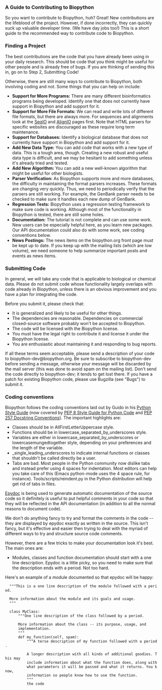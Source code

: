 === A Guide to Contributing to Biopython ===

So you want to contribute to Biopython, huh? Great! New contributions are the lifeblood of the project. However, if done incorrectly, they can quickly suck up valuable developer time. (We have day jobs too!) This is a short guide to the recommended way to contribute code to Biopython.

=== Finding a Project ===

The best contributions are the code that you have already been using in your daily research. This should be code that you think might be useful for other people and is already free of bugs. If you are thinking of sending this in, go on to Step 2, Submitting Code!

Otherwise, there are still many ways to contribute to Biopython, both involving coding and not. Some things that you can help on include:

* '''Support for More Programs:''' There are many different bioinformatics programs being developed. Identify one that does not currently have support in Biopython and add support for it. 
* '''Support for More File Formats:''' We can read and write lots of different file formats, but there are always more. For sequences and alignments look at the [[SeqIO]] and [[AlignIO]] pages first.  Note that HTML parsers for specific websites are discouraged as these require long term maintenance.
* '''Support for Databases:''' Identify a biological database that does not currently have support in Biopython and add support for it.
* '''Add New Data Type:''' You can add code that works with a new type of data. This is a tough area, though. Creating a new robust and useful data type is difficult, and we may be hesitant to add something unless it's already tried and tested.
* '''Add New Algorithm:''' You can add a new well-known algorithm that might be useful for other biologists.
* '''Parser Verification:''' As Biopython supports more and more databases, the difficulty in maintaining the format parsers increases. These formats are changing very quickly. Thus, we need to periodically verify that the parsers are still working. For example, the GenBank parser needs to be checked to make sure it handles each new dump of GenBank.
* '''Regression Tests:''' Biopython uses a regression testing framework to make sure code is working. Although most of the functionality in Biopython is tested, there are still some holes.
* '''Documentation:''' The tutorial is not complete and can use some work. New users can be especially helpful here, as you learn new packages. Our API documentation could also do with some work, see coding conventions below.
* '''News Postings:''' The news items on the biopython.org front page must be kept up to date. If you keep up with the mailing lists (which are low volume), we need someone to help summarize important posts and events as news items.

=== Submitting Code ===

In general, we will take any code that is applicable to biological or chemical data. Please do not submit code whose functionality largely overlaps with code already in Biopython, unless there is an obvious improvement and you have a plan for integrating the code.

Before you submit it, please check that:

* It is generalized and likely to be useful for other things.
* The dependencies are reasonable. Dependencies on commercial closed-source software probably won't be accepted to Biopython.
* The code will be licensed with the Biopython license.
* You must have the legal right to contribute it and license it under the Biopython license.
* You are enthusiastic about maintaining it and responding to bug reports. 

If all these terms seem acceptable, please send a description of your code to biopython-dev@biopython.org. Be sure to subscribe to biopython-dev before sending a message, otherwise your message will be discarded by the mail server (this was done to avoid spam on the mailing list). Don't send the code directly to biopython-dev; it tends to get lost there. If you have a patch for existing Biopython code, please use Bugzilla (see "Bugs") to submit it.

=== Coding conventions ===

Biopython follows the coding conventions laid out by Guido in his [http://www.python.org/doc/essays/styleguide.html Python Style Guide] (now covered by [http://www.python.org/dev/peps/pep-0008/ PEP 8 Style Guide for Python Code] and [http://www.python.org/dev/peps/pep-0257/ PEP 257 Docstring Conventions]). The important highlights are:

* Classes should be in AllFirstLetterUppercase style.
* Functions should be in lowercase_separated_by_underscores style.
* Variables are either in lowercase_separated_by_underscores or lowercasemungedtogether style, depending on your preferences and the length of the variable.
* _single_leading_underscores to indicate internal functions or classes that shouldn't be called directly be a user.
* Tabs are bad. Most people in the Python community now dislike tabs and instead prefer using 4 spaces for indentation. Most editors can help you take care of this (Emacs python-mode uses the 4 space rule, for instance). Tools/scripts/reindent.py in the Python distribution will help get rid of tabs in files. 

[http://epydoc.sourceforge.net/ Epydoc] is being used to generate automatic documentation of the source code so it definitely is useful to put helpful comments in your code so that they will be reflected in the API documentation (in addition to all the normal reasons to document code).

We don't do anything fancy to try and format the comments in the code -- they are displayed by epydoc exactly as written in the source. This isn't fancy, but it's effective and easier then trying to deal with the myriad of different ways to try and structure source code comments.

However, there are a few tricks to make your documentation look it's best. The main ones are:

* Modules, classes and function documentation should start with a one line description. Epydoc is a little picky, so you need to make sure that the description ends with a period. Not too hard. 

Here's an example of a module documented so that epydoc will be happy:

   """This is a one line description of the module followed with a period.
   
   More information about the module and its goals and usage.
   """

   class MyClass:
       """One line description of the class followed by a period.
  
       More information about the class -- its purpose, usage, and
       implementation.
       """
       def my_function(self, spam):
           """A terse description of my function followed with a period.
      
           A longer description with all kinds of additional goodies. This may
           include information about what the function does, along with
           what parameters it will be passed and what it returns. You know, 
           information so people know how to use the function.
           """
           the code